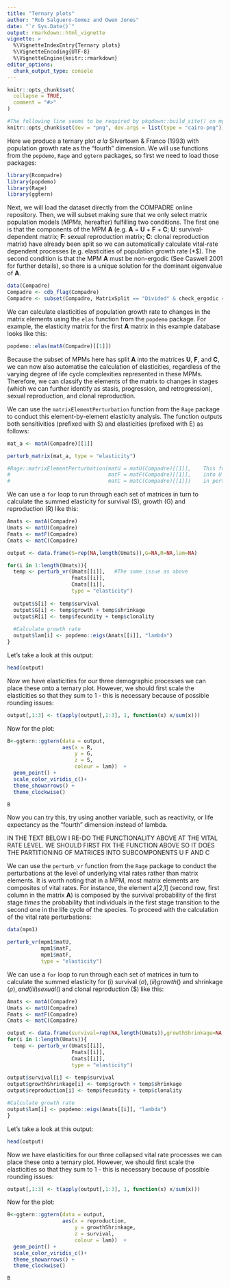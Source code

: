 ```yaml
---
title: "Ternary plots"
author: "Rob Salguero-Gomez and Owen Jones"
date: "`r Sys.Date()`"
output: rmarkdown::html_vignette
vignette: >
  %\VignetteIndexEntry{Ternary plots}
  %\VignetteEncoding{UTF-8}
  %\VignetteEngine{knitr::rmarkdown}
editor_options: 
  chunk_output_type: console
---
```


```r
knitr::opts_chunk$set(
  collapse = TRUE,
  comment = "#>"
)
```

```r
#The following line seems to be required by pkgdown::build_site() on my machine, but causes build to break with R-CMD-CHECK on GH
knitr::opts_chunk$set(dev = "png", dev.args = list(type = "cairo-png"))
```


Here we produce a ternary plot *a la* Silvertown & Franco (1993) with population growth rate as the "fourth" dimension. We will use functions from the `popdemo`, `Rage` and `ggtern` packages, so first we need to load those packages:

```r
library(Rcompadre)
library(popdemo)
library(Rage)
library(ggtern)
```

Next, we will load the dataset directly from the COMPADRE online repository. Then, we will subset making sure that we only select matrix population models (*MPMs*, hereafter) fulfilling two conditions. The first one is that the components of the MPM **A** (e.g. **A** = **U** + **F** + **C**; **U**: survival-dependent matrix; **F**: sexual reproduction matrix; **C**: clonal reproduction matrix) have already been split so we can automatically calculate vital-rate dependent processes (e.g. elasticities of population growth rate (*$\lambda*). The second condition is that the MPM **A** must be non-ergodic (See Caswell 2001 for further details), so there is a unique solution for the dominant eigenvalue of **A**.

```r
data(Compadre)
Compadre <- cdb_flag(Compadre)
Compadre <- subset(Compadre, MatrixSplit == "Divided" & check_ergodic == TRUE)
```

We can calculate elasticities of population growth rate to changes in the matrix elements using the `elas` function from the `popdemo` package. For example, the elasticity matrix for the first **A** matrix in this example database looks like this:

```r
popdemo::elas(matA(Compadre)[[1]])
```

Because the subset of MPMs here has split **A** into the matrices **U**, **F**, and **C**, we can now also automatise the calculation of elasticities, regardless of the varying degree of life cycle complexities represented in these MPMs. Therefore, we can classify the elements of the matrix to changes in stages (which we can further identify as stasis, progression, and retrogression), sexual reproduction, and clonal reproduction. 

We can use the `matrixElementPerturbation` function from the `Rage` package to conduct this element-by-element elasticity analysis. The function outputs both sensitivities (prefixed with S) and elasticities (prefixed with E) as follows:


```r
mat_a <- matA(Compadre)[[1]]

perturb_matrix(mat_a, type = "elasticity")

#Rage::matrixElementPerturbation(matU = matU(Compadre)[[1]],    This function used to be able to accommodate partioning
#                                matF = matF(Compadre)[[1]],    into U F and C so we coudl partition this... but it's now gone
#                                matC = matC(Compadre)[[1]])    in perturb_matrix.... why?
```

We can use a `for` loop to run through each set of matrices in turn to calculate the summed elasticity for survival (S), growth (G) and reproduction (R) like this:

```r
Amats <- matA(Compadre)
Umats <- matU(Compadre)
Fmats <- matF(Compadre)
Cmats <- matC(Compadre)

output <- data.frame(S=rep(NA,length(Umats)),G=NA,R=NA,lam=NA)

for(i in 1:length(Umats)){
  temp <- perturb_vr(Umats[[i]],   #The same issue as above
                     Fmats[[i]],
                     Cmats[[i]],
                     type = "elasticity")
  
  output$S[i] <- temp$survival
  output$G[i] <- temp$growth + temp$shrinkage
  output$R[i] <- temp$fecundity + temp$clonality
  
  #Calculate growth rate
  output$lam[i] <- popdemo::eigs(Amats[[i]], "lambda")
}
```

Let's take a look at this output:

```r
head(output)
```

Now we have elasticities for our three demographic processes we can place these onto a ternary plot. However, we should first scale the elasticities so that they sum to 1 - this is necessary because of possible rounding issues:

```r
output[,1:3] <- t(apply(output[,1:3], 1, function(x) x/sum(x)))
```

Now for the plot:

```r
B<-ggtern::ggtern(data = output,
                  aes(x = R,
                      y = G,
                      z = S,
                      colour = lam))  +  
  geom_point() +    
  scale_color_viridis_c()+
  theme_showarrows() +
  theme_clockwise() 

B
```

Now you can try this, try using another variable, such as reactivity, or life expectancy as the "fourth" dimension instead of lambda. 

IN THE TEXT BELOW I RE-DO THE FUNCTIONALITY ABOVE AT THE VITAL RATE LEVEL. WE SHOULD FIRST FIX THE FUNCTION ABOVE SO IT DOES THE PARTITIONING OF MATRICES INTO SUBCOMPONENTS U F AND C

We can use the `perturb_vr` function from the `Rage` package to conduct the perturbations at the level of underlying vital rates rather than matrix elements. It is worth noting that in a MPM, most matrix elements are composites of vital rates. For instance, the element a[2,1] (second row, first column in the matrix **A**) is composed by the survival probability of the first stage *times* the probability that individuals in the first stage transition to the second one in the life cycle of the species. To proceed with the calculation of the vital rate perturbations:


```r

data(mpm1)

perturb_vr(mpm1$matU,
           mpm1$matF,
           mpm1$matF,
           type = "elasticity")
```

We can use a `for` loop to run through each set of matrices in turn to calculate the summed elasticity for (i) survival ($\sigma), (ii) growth ($\gamma) and shrinkage ($\rho), and (iii) sexual ($\phi) and clonal reproduction ($\kappa) like this:

```r
Amats <- matA(Compadre)
Umats <- matU(Compadre)
Fmats <- matF(Compadre)
Cmats <- matC(Compadre)

output <- data.frame(survival=rep(NA,length(Umats)),growthShrinkage=NA,reproduction=NA,lam=NA)
for(i in 1:length(Umats)){
  temp <- perturb_vr(Umats[[i]],
                     Fmats[[i]],
                     Cmats[[i]],
                     type = "elasticity")
  
output$survival[i] <- temp$survival
output$growthShrinkage[i] <- temp$growth + temp$shrinkage
output$reproduction[i] <- temp$fecundity + temp$clonality

#Calculate growth rate
output$lam[i] <- popdemo::eigs(Amats[[i]], "lambda")
}
```

Let's take a look at this output:

```r
head(output)
```

Now we have elasticities for our three collapsed vital rate processes we can place these onto a ternary plot. However, we should first scale the elasticities so that they sum to 1 - this is necessary because of possible rounding issues:

```r
output[,1:3] <- t(apply(output[,1:3], 1, function(x) x/sum(x)))
```

Now for the plot:

```r

B<-ggtern::ggtern(data = output,
                  aes(x = reproduction,
                      y = growthShrinkage,
                      z = survival,
                      colour = lam))  +  
  geom_point() +  
  scale_color_viridis_c()+
  theme_showarrows() +
  theme_clockwise() 

B
```
